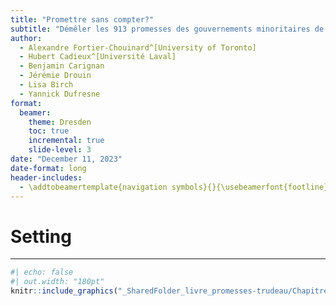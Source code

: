 ```yaml
---
title: "Promettre sans compter?"
subtitle: "Démêler les 913 promesses des gouvernements minoritaires de Justin Trudeau"
author:
  - Alexandre Fortier-Chouinard^[University of Toronto]
  - Hubert Cadieux^[Université Laval]
  - Benjamin Carignan
  - Jérémie Drouin
  - Lisa Birch
  - Yannick Dufresne
format:
  beamer:
    theme: Dresden
    toc: true
    incremental: true
    slide-level: 3
date: "December 11, 2023"
date-format: long
header-includes:
  - \addtobeamertemplate{navigation symbols}{}{\usebeamerfont{footline}\usebeamercolor[fg]{footline}\hspace{1em}\insertframenumber}
---
```

# Setting

----

```r
#| echo: false
#| out.width: "180pt"
knitr::include_graphics("_SharedFolder_livre_promesses-trudeau/Chapitre 1/graphs/progression_mandats_minoritaires_EN_pres.png")
```
